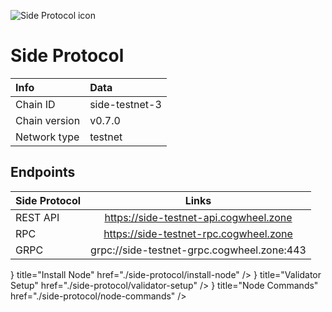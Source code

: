 
![Side Protocol icon](/icons/sideIcon.png)

# Side Protocol

| Info | Data |
| :------------      | :----------      |
| Chain ID           | side-testnet-3    |
| Chain version      | v0.7.0  |
| Network type       | testnet   |

## Endpoints

| Side Protocol       | Links                               |
| :------------      | :----------:                        |
| REST API           | https://side-testnet-api.cogwheel.zone      |
| RPC                | https://side-testnet-rpc.cogwheel.zone      |
| GRPC               | grpc://side-testnet-grpc.cogwheel.zone:443  |

<Cards>
  <Card
    icon={<ChevronRightIcon />}
    title="Install Node"
    href="./side-protocol/install-node"
  />
  <Card
    icon={<ChevronRightIcon />}
    title="Validator Setup"
    href="./side-protocol/validator-setup"
  />
  <Card
    icon={<ChevronRightIcon />}
    title="Node Commands"
    href="./side-protocol/node-commands"
  />
</Cards>
